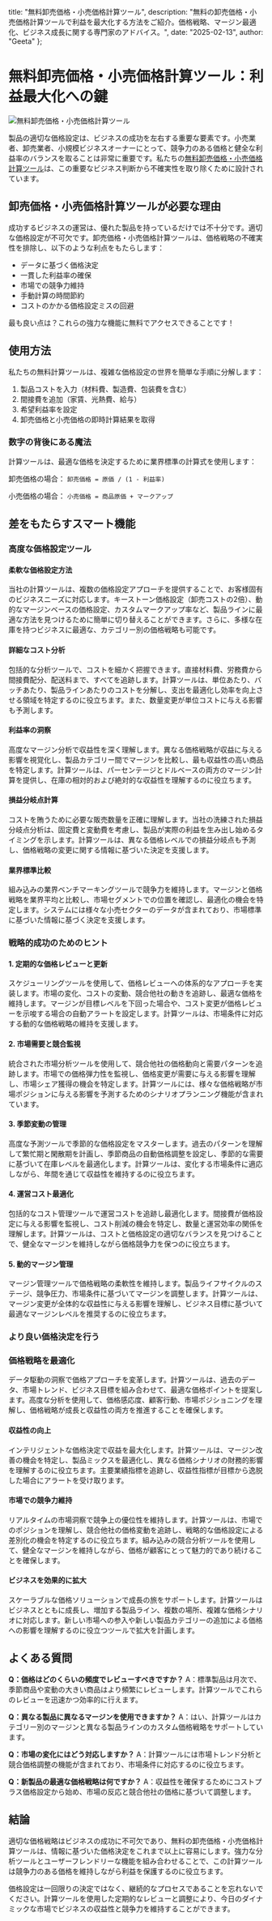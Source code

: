   title: "無料卸売価格・小売価格計算ツール",
  description: "無料の卸売価格・小売価格計算ツールで利益を最大化する方法をご紹介。価格戦略、マージン最適化、ビジネス成長に関する専門家のアドバイス。",
  date: "2025-02-13",
  author: "Geeta"
};

# 無料卸売価格・小売価格計算ツール：利益最大化への鍵

![無料卸売価格・小売価格計算ツール](/images/blog/free-wholesale-to-retail-price-calculator.jpeg)

製品の適切な価格設定は、ビジネスの成功を左右する重要な要素です。小売業者、卸売業者、小規模ビジネスオーナーにとって、競争力のある価格と健全な利益率のバランスを取ることは非常に重要です。私たちの[無料卸売価格・小売価格計算ツール](https://www.revns.com/tools/retail-price-calculator)は、この重要なビジネス判断から不確実性を取り除くために設計されています。

## 卸売価格・小売価格計算ツールが必要な理由

成功するビジネスの運営は、優れた製品を持っているだけでは不十分です。適切な価格設定が不可欠です。卸売価格・小売価格計算ツールは、価格戦略の不確実性を排除し、以下のような利点をもたらします：

- データに基づく価格決定
- 一貫した利益率の確保
- 市場での競争力維持
- 手動計算の時間節約
- コストのかかる価格設定ミスの回避

最も良い点は？これらの強力な機能に無料でアクセスできることです！

## 使用方法

私たちの無料計算ツールは、複雑な価格設定の世界を簡単な手順に分解します：

1. 製品コストを入力（材料費、製造費、包装費を含む）
2. 間接費を追加（家賃、光熱費、給与）
3. 希望利益率を設定
4. 卸売価格と小売価格の即時計算結果を取得

### 数字の背後にある魔法

計算ツールは、最適な価格を決定するために業界標準の計算式を使用します：

卸売価格の場合：
`卸売価格 = 原価 / (1 - 利益率)`

小売価格の場合：
`小売価格 = 商品原価 + マークアップ`

## 差をもたらすスマート機能

### 高度な価格設定ツール

#### 柔軟な価格設定方法
当社の計算ツールは、複数の価格設定アプローチを提供することで、お客様固有のビジネスニーズに対応します。キーストーン価格設定（卸売コストの2倍）、動的なマージンベースの価格設定、カスタムマークアップ率など、製品ラインに最適な方法を見つけるために簡単に切り替えることができます。さらに、多様な在庫を持つビジネスに最適な、カテゴリー別の価格戦略も可能です。

#### 詳細なコスト分析
包括的な分析ツールで、コストを細かく把握できます。直接材料費、労務費から間接費配分、配送料まで、すべてを追跡します。計算ツールは、単位あたり、バッチあたり、製品ラインあたりのコストを分解し、支出を最適化し効率を向上させる領域を特定するのに役立ちます。また、数量変更が単位コストに与える影響も予測します。

#### 利益率の洞察
高度なマージン分析で収益性を深く理解します。異なる価格戦略が収益に与える影響を視覚化し、製品カテゴリー間でマージンを比較し、最も収益性の高い商品を特定します。計算ツールは、パーセンテージとドルベースの両方のマージン計算を提供し、在庫の相対的および絶対的な収益性を理解するのに役立ちます。

#### 損益分岐点計算
コストを賄うために必要な販売数量を正確に理解します。当社の洗練された損益分岐点分析は、固定費と変動費を考慮し、製品が実際の利益を生み出し始めるタイミングを示します。計算ツールは、異なる価格レベルでの損益分岐点も予測し、価格戦略の変更に関する情報に基づいた決定を支援します。

#### 業界標準比較
組み込みの業界ベンチマーキングツールで競争力を維持します。マージンと価格戦略を業界平均と比較し、市場セグメントでの位置を確認し、最適化の機会を特定します。システムには様々な小売セクターのデータが含まれており、市場標準に基づいた情報に基づく決定を支援します。

### 戦略的成功のためのヒント

#### 1. 定期的な価格レビューと更新
スケジューリングツールを使用して、価格レビューへの体系的なアプローチを実装します。市場の変化、コストの変動、競合他社の動きを追跡し、最適な価格を維持します。マージンが目標レベルを下回った場合や、コスト変更が価格レビューを示唆する場合の自動アラートを設定します。計算ツールは、市場条件に対応する動的な価格戦略の維持を支援します。

#### 2. 市場需要と競合監視
統合された市場分析ツールを使用して、競合他社の価格動向と需要パターンを追跡します。市場での価格弾力性を監視し、価格変更が需要に与える影響を理解し、市場シェア獲得の機会を特定します。計算ツールには、様々な価格戦略が市場ポジションに与える影響を予測するためのシナリオプランニング機能が含まれています。

#### 3. 季節変動の管理
高度な予測ツールで季節的な価格設定をマスターします。過去のパターンを理解して繁忙期と閑散期を計画し、季節商品の自動価格調整を設定し、季節的な需要に基づいて在庫レベルを最適化します。計算ツールは、変化する市場条件に適応しながら、年間を通じて収益性を維持するのに役立ちます。

#### 4. 運営コスト最適化
包括的なコスト管理ツールで運営コストを追跡し最適化します。間接費が価格設定に与える影響を監視し、コスト削減の機会を特定し、数量と運営効率の関係を理解します。計算ツールは、コストと価格設定の適切なバランスを見つけることで、健全なマージンを維持しながら価格競争力を保つのに役立ちます。

#### 5. 動的マージン管理
マージン管理ツールで価格戦略の柔軟性を維持します。製品ライフサイクルのステージ、競争圧力、市場条件に基づいてマージンを調整します。計算ツールは、マージン変更が全体的な収益性に与える影響を理解し、ビジネス目標に基づいて最適なマージンレベルを推奨するのに役立ちます。

### より良い価格決定を行う

### 価格戦略を最適化
データ駆動の洞察で価格アプローチを変革します。計算ツールは、過去のデータ、市場トレンド、ビジネス目標を組み合わせて、最適な価格ポイントを提案します。高度な分析を使用して、価格感応度、顧客行動、市場ポジショニングを理解し、価格戦略が成長と収益性の両方を推進することを確保します。

#### 収益性の向上
インテリジェントな価格決定で収益を最大化します。計算ツールは、マージン改善の機会を特定し、製品ミックスを最適化し、異なる価格シナリオの財務的影響を理解するのに役立ちます。主要業績指標を追跡し、収益性指標が目標から逸脱した場合にアラートを受け取ります。

#### 市場での競争力維持
リアルタイムの市場洞察で競争上の優位性を維持します。計算ツールは、市場でのポジションを理解し、競合他社の価格変動を追跡し、戦略的な価格設定による差別化の機会を特定するのに役立ちます。組み込みの競合分析ツールを使用して、健全なマージンを維持しながら、価格が顧客にとって魅力的であり続けることを確保します。

#### ビジネスを効果的に拡大
スケーラブルな価格ソリューションで成長の旅をサポートします。計算ツールはビジネスとともに成長し、増加する製品ライン、複数の場所、複雑な価格シナリオに対応します。新しい市場への参入や新しい製品カテゴリーの追加による価格への影響を理解するのに役立つツールで拡大を計画します。

## よくある質問

**Q：価格はどのくらいの頻度でレビューすべきですか？**
A：標準製品は月次で、季節商品や変動の大きい商品はより頻繁にレビューします。計算ツールでこれらのレビューを迅速かつ効率的に行えます。

**Q：異なる製品に異なるマージンを使用できますか？**
A：はい、計算ツールはカテゴリー別のマージンと異なる製品ラインのカスタム価格戦略をサポートしています。

**Q：市場の変化にはどう対応しますか？**
A：計算ツールには市場トレンド分析と競合価格調整の機能が含まれており、市場条件に対応するのに役立ちます。

**Q：新製品の最適な価格戦略は何ですか？**
A：収益性を確保するためにコストプラス価格設定から始め、市場の反応と競合他社の価格に基づいて調整します。

## 結論
適切な価格戦略はビジネスの成功に不可欠であり、無料の卸売価格・小売価格計算ツールは、情報に基づいた価格決定をこれまで以上に容易にします。強力な分析ツールとユーザーフレンドリーな機能を組み合わせることで、この計算ツールは競争力のある価格を維持しながら利益を保護するのに役立ちます。

価格設定は一回限りの決定ではなく、継続的なプロセスであることを忘れないでください。計算ツールを使用した定期的なレビューと調整により、今日のダイナミックな市場でビジネスの収益性と競争力を維持することができます。